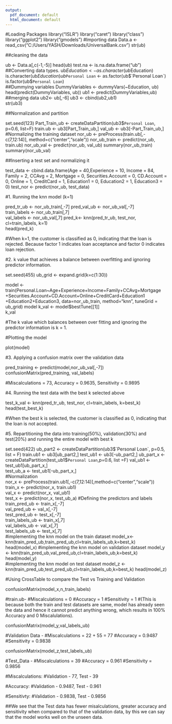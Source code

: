 ---
output:
  pdf_document: default
  html_document: default
---
#Loading Packages
library("ISLR")
library("caret")
library("class")           
library("ggplot2")
library("gmodels")
#Importing data
Data.a <-  read_csv("C:/Users/YASH/Downloads/UniversalBank.csv") 
str(ub)

##cleaning the data

ub <- Data.a[,c(-1,-5)]
head(ub)
test.na <- is.na.data.frame("ub")
##Converting data types. 
ub$Education <- as.character(ub$Education)
is.character(ub$Education)
ub$`Personal Loan` <- as.factor(ub$`Personal Loan`)
is.factor(ub$`Personal Loan`)                       
##Dummying variables
DummyVariables <- dummyVars(~Education, ub)
head(predict(DummyVariables, ub))
ub1 <- predict(DummyVariables,ub)
##merging data
ub2<- ub[,-6]
ub3 <- cbind(ub2,ub1)              
str(ub3)                          


##Normalization and partition 

set.seed(123)
Part_Train_ub <- createDataPartition(ub3$`Personal Loan`, p=0.6, list=F)
train.ub <- ub3[Part_Train_ub,]
val_ub <- ub3[-Part_Train_ub,]                        
#Normalizing the training dataset
nor_ub <- preProcess(train.ub[,-c(7,12:14)], method=c("center","scale"))
nor_ub_train <- predict(nor_ub, train.ub)
nor_ub_val <- predict(nor_ub, val_ub)
summary(nor_ub_train)
summary(nor_ub_val)

##Inserting a test set and normalizing it

test_data <- cbind.data.frame(Age = 40,Experience = 10, Income = 84, Family = 2,
                              CCAvg = 2, Mortgage = 0, Securities.Account = 0, 
                              CD.Account = 0, Online = 1, CreditCard = 1, Education1 = 0,
                              Education2 = 1, Education3 = 0)
test_nor <- predict(nor_ub, test_data)


#1. Running the knn model (k=1)

pred_tr_ub <- nor_ub_train[,-7]
pred_val_ub <- nor_ub_val[,-7]                        
train_labels <- nor_ub_train[,7]                                
val_labels <- nor_ub_val[,7]
pred_k<- knn(pred_tr_ub, test_nor, cl=train_labels, k=1)   
head(pred_k)                                                  

#When k=1, the customer is classified as 0, indicating that the loan is rejected. Because factor 1 indicates loan acceptance and factor 0 indicates loan rejection.

#2. k value that achieves a balance between overfitting and ignoring predictor information.

set.seed(455)
ub_grid <- expand.grid(k=c(1:30))

model <- train(Personal.Loan~Age+Experience+Income+Family+CCAvg+Mortgage
               +Securities.Account+CD.Account+Online+CreditCard+Education1
               +Education2+Education3, data=nor_ub_train, method="knn",
               tuneGrid = ub_grid)
model
k_val <- model$bestTune[[1]]              
k_val                                          

#The k value which balances between over fitting and ignoring the predictor information is k = 1. 

#Plotting the model

plot(model)



#3. Applying a confusion matrix over the validation data

pred_training <- predict(model,nor_ub_val[,-7])     
confusionMatrix(pred_training, val_labels)

#Miscalculations = 73, Accuracy = 0.9635, Sensitivity = 0.9895

#4. Running the test data with the best k selected above

test_k_val <- knn(pred_tr_ub, test_nor, cl=train_labels, k=best_k)
head(test_best_k)

#When the best k is selected, the customer is classified as 0, indicating that the loan is not accepted.

#5. Repartitioning the data into training(50%), validation(30%) and test(20%) and running the entire model with best k

set.seed(422)
ub_part2 <- createDataPartition(ub3$`Personal Loan`, p=0.5, list = F)
train.ub1 <- ub3[ub_part2,]                                                
test_ub1 <- ub3[-ub_part2,]
ub_part_x <- createDataPartition(test_ub1$`Personal Loan`,p=0.6, list =F)
val_ub1 <- test_ub1[ub_part_x,]                                  
test_ub_a <- test_ub1[-ub_part_x,]                                    
#Normalization                                                           
nor_x <- preProcess(train.ub1[,-c(7,12:14)],method=c("center","scale"))  
train_x <- predict(nor_x, train.ub1)                  
val_x <- predict(nor_x, val_ub1)                    
test_x <- predict(nor_x, test_ub_a)
#Defining the predictors and labels
train_pred_ub <- train_x[,-7]                   
val_pred_ub <- val_x[,-7]                      
test_pred_ub <- test_x[,-7]                      
train_labels_ub <- train_x[,7]                        
val_labels_ub <- val_x[,7]                 
test_labels_ub <- test_x[,7]                      
#implementing the knn model on the train dataset
model_x<- knn(train_pred_ub,train_pred_ub,cl=train_labels_ub,k=best_k) 
head(model_x)
#implementing the knn model on validation dataset
model_y <- knn(train_pred_ub,val_pred_ub,cl=train_labels_ub,k=best_k)
head(model_y)                                                              
#implementing the knn model on test dataset
model_z <- knn(train_pred_ub,test_pred_ub,cl=train_labels_ub,k=best_k)
head(model_z)                                                                 


#Using CrossTable to compare the Test vs Training and Validation

confusionMatrix(model_x,n_train_labels)

#train.ub-
#Miscalculations = 0
#Accuracy = 1
#Sensitivity = 1
#(This is because both the train and test datasets are same, model has already seen the data and hence it cannot predict anything wrong, which results in 100% Accuracy and 0 Miscalulations).



confusionMatrix(model_y,val_labels_ub)

#Validation Data - 
#Miscalculations = 22 + 55 = 77
#Accuracy = 0.9487
#Sensitivity = 0.9838



confusionMatrix(model_z,test_labels_ub)

#Test_Data -
#Miscalculations = 39
#Accuracy = 0.961
#Sensitivity = 0.9856

#Miscalculations:
#Validation - 77, Test - 39 

#Accuracy:
#Validation - 0.9487, Test - 0.961

#Sensitivty:
#Validation - 0.9838, Test - 0.9856

##We see that the Test data has fewer misalculations, greater accuracy and sensitivity when compared to that of the validation data, by this we can say that the model works well on the unseen data.
